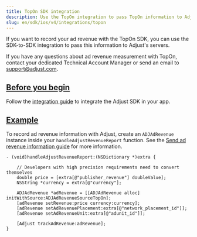 ```yaml
---
title: TopOn SDK integration
description: Use the TopOn integration to pass TopOn information to Adjust's servers.
slug: en/sdk/ios/v4/integrations/topon
---
```


<MinorVersion added="v4.35.3">

If you want to record your ad revenue with the TopOn SDK, you can use the SDK-to-SDK integration to pass this information to Adjust's servers.

</MinorVersion>

<Callout type="note">

If you have any questions about ad revenue measurement with TopOn, contact your dedicated Technical Account Manager or send an email to support@adjust.com.

</Callout>

## [Before you begin](before-you-begin)

Follow the [integration guide](/en/sdk/ios) to integrate the Adjust SDK in your app.

## [Example](example)

To record ad revenue information with Adjust, create an `ADJAdRevenue` instance inside your `handleAdjustRevenueReport` function. See the [Send ad revenue information guide](/en/sdk/ios/features/ad-revenue) for more information.

```objc
- (void)handleAdjustRevenueReport:(NSDictionary *)extra {

    // Developers with high precision requirements need to convert themselves
    double price = [extra[@"publisher_revenue"] doubleValue];
    NSString *currency = extra[@"currency"];

    ADJAdRevenue *adRevenue = [[ADJAdRevenue alloc] initWithSource:ADJAdRevenueSourceTopOn];
    [adRevenue setRevenue:price currency:currency];
    [adRevenue setAdRevenuePlacement:extra[@"network_placement_id"]];
    [adRevenue setAdRevenueUnit:extra[@"adunit_id"]];

    [Adjust trackAdRevenue:adRevenue];
}
```
